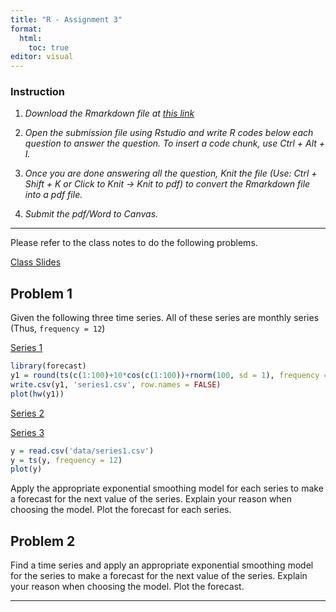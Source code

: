 ```yaml
---
title: "R - Assignment 3"
format: 
  html: 
    toc: true
editor: visual
---
```


### Instruction

1.  *Download the Rmarkdown file at [this link](R_submission.Rmd)*

2.  *Open the submission file using Rstudio and write R codes below each question to answer the question. To insert a code chunk, use Ctrl + Alt + I.*

3.  *Once you are done answering all the question, Knit the file (Use: Ctrl + Shift + K or Click to Knit -\> Knit to pdf) to convert the Rmarkdown file into a pdf file.*

4.  *Submit the pdf/Word to Canvas.*

------------------------------------------------------------------------

Please refer to the class notes to do the following problems. 

[Class Slides](note3.html)

## Problem 1

Given the following three time series. All of these series are monthly series (Thus, `frequency = 12`)

[Series 1](data/series1.csv)

```r
library(forecast)
y1 = round(ts(c(1:100)+10*cos(c(1:100))+rnorm(100, sd = 1), frequency = 12),2)
write.csv(y1, 'series1.csv', row.names = FALSE)
plot(hw(y1))
```


[Series 2](data/series2.csv)

[Series 3](data/series3.csv)


```r

y = read.csv('data/series1.csv')
y = ts(y, frequency = 12)
plot(y)

```


Apply the appropriate exponential smoothing model for each series to make a forecast for the next value of the series. Explain your reason when choosing the model. Plot the forecast for each series. 

## Problem 2

Find a time series and apply an appropriate exponential smoothing model for the series to make a forecast for the next value of the series. Explain your reason when choosing the model. Plot the forecast. 


---